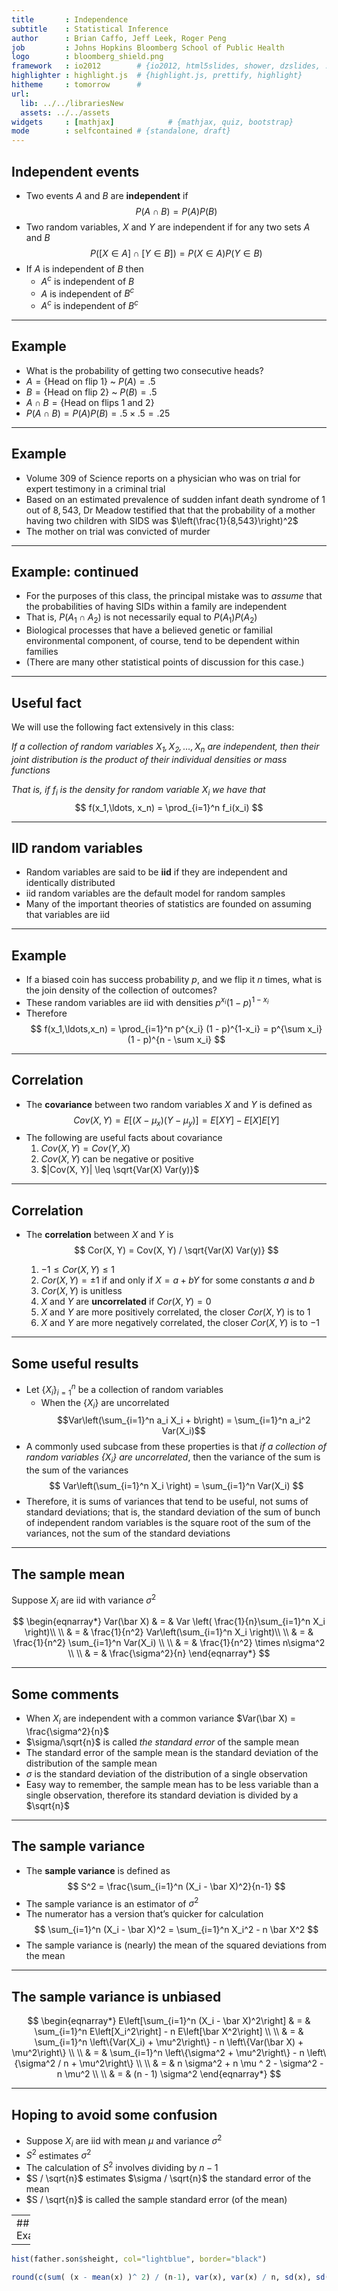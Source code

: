 ```yaml
---
title       : Independence
subtitle    : Statistical Inference
author      : Brian Caffo, Jeff Leek, Roger Peng
job         : Johns Hopkins Bloomberg School of Public Health
logo        : bloomberg_shield.png
framework   : io2012        # {io2012, html5slides, shower, dzslides, ...}
highlighter : highlight.js  # {highlight.js, prettify, highlight}
hitheme     : tomorrow      # 
url:
  lib: ../../librariesNew
  assets: ../../assets
widgets     : [mathjax]            # {mathjax, quiz, bootstrap}
mode        : selfcontained # {standalone, draft}
---
```


## Independent events

- Two events $A$ and $B$ are **independent** if $$P(A \cap B) = P(A)P(B)$$
- Two random variables, $X$ and $Y$ are independent if for any two sets $A$ and $B$ $$P([X \in A] \cap [Y \in B]) = P(X\in A)P(Y\in B)$$
- If $A$ is independent of $B$ then 
    - $A^c$ is independent of $B$ 
    - $A$ is independent of $B^c$
    - $A^c$ is independent of $B^c$


---

## Example

- What is the probability of getting two consecutive heads?
- $A = \{\mbox{Head on flip 1}\}$ ~ $P(A) = .5$
- $B = \{\mbox{Head on flip 2}\}$ ~ $P(B) = .5$
- $A \cap B = \{\mbox{Head on flips 1 and 2}\}$
- $P(A \cap B) = P(A)P(B) = .5 \times .5 = .25$ 

---

## Example

- Volume 309 of Science reports on a physician who was on trial for expert testimony in a criminal trial
- Based on an estimated prevalence of sudden infant death syndrome of $1$ out of $8,543$, Dr Meadow testified that that the probability of a mother having two children with SIDS was $\left(\frac{1}{8,543}\right)^2$
- The mother on trial was convicted of murder

---

## Example: continued

- For the purposes of this class, the principal mistake was to *assume* that the probabilities of having SIDs within a family are independent
- That is, $P(A_1 \cap A_2)$ is not necessarily equal to $P(A_1)P(A_2)$
- Biological processes that have a believed genetic or familial environmental component, of course, tend to be dependent within families
- (There are many other statistical points of discussion for this case.)

---

## Useful fact

We will use the following fact extensively in this class:

*If a collection of random variables $X_1, X_2, \ldots, X_n$ are independent, then their joint distribution is the product of their individual densities or mass functions*

*That is, if $f_i$ is the density for random variable $X_i$ we have that*
$$
f(x_1,\ldots, x_n) = \prod_{i=1}^n f_i(x_i)
$$

---

## IID random variables

- Random variables are said to be **iid** if they are independent and identically distributed
- iid random variables are the default model for random samples
- Many of the important theories of statistics are founded on assuming that variables are iid


---

## Example

- If a biased coin has success probability $p$, and we flip it $n$ times, what is the join density of the collection of outcomes?
- These random variables are iid with densities $p^{x_i} (1 - p)^{1-x_i}$ 
- Therefore
  $$
  f(x_1,\ldots,x_n) = \prod_{i=1}^n p^{x_i} (1 - p)^{1-x_i} = p^{\sum x_i} (1 - p)^{n - \sum x_i}
  $$

---

## Correlation

- The **covariance** between two random variables $X$ and $Y$ is defined as 
$$
Cov(X, Y) = E[(X - \mu_x)(Y - \mu_y)] = E[X Y] - E[X]E[Y]
$$
- The following are useful facts about covariance
  1. $Cov(X, Y) = Cov(Y, X)$
  2. $Cov(X, Y)$ can be negative or positive
  3. $|Cov(X, Y)| \leq \sqrt{Var(X) Var(y)}$

---

## Correlation

- The **correlation** between $X$ and $Y$ is 
$$
Cor(X, Y) = Cov(X, Y) / \sqrt{Var(X) Var(y)}
$$

  1. $-1 \leq Cor(X, Y) \leq 1$
  2. $Cor(X, Y) = \pm 1$ if and only if $X = a + bY$ for some constants $a$ and $b$
  3. $Cor(X, Y)$ is unitless
  4. $X$ and $Y$ are **uncorrelated** if $Cor(X, Y) = 0$ 
  5.  $X$ and $Y$ are more positively correlated, the closer $Cor(X,Y)$ is to $1$
  6.  $X$ and $Y$ are more negatively correlated, the closer $Cor(X,Y)$ is to $-1$

---

## Some useful results

- Let $\{X_i\}_{i=1}^n$ be a collection of random variables
  - When the $\{X_i\}$ are uncorrelated $$Var\left(\sum_{i=1}^n a_i X_i + b\right) = \sum_{i=1}^n a_i^2 Var(X_i)$$  

- A commonly used subcase from these properties is that *if a collection of random variables $\{X_i\}$ are uncorrelated*, then the variance of the sum is the sum of the variances
$$
Var\left(\sum_{i=1}^n X_i \right) = \sum_{i=1}^n Var(X_i)
$$
- Therefore, it is sums of variances that tend to be useful, not sums of standard deviations; that is, the standard deviation of the sum of bunch of independent random variables is the square root of the sum of the variances, not the sum of the standard deviations

---

## The sample mean

Suppose $X_i$ are iid with variance $\sigma^2$

$$
\begin{eqnarray*}
    Var(\bar X) & = & Var \left( \frac{1}{n}\sum_{i=1}^n X_i \right)\\ \\
    & = & \frac{1}{n^2} Var\left(\sum_{i=1}^n X_i \right)\\ \\
    & = & \frac{1}{n^2} \sum_{i=1}^n Var(X_i) \\ \\
    & = & \frac{1}{n^2} \times n\sigma^2 \\ \\
    & = & \frac{\sigma^2}{n}
  \end{eqnarray*}
$$

---

## Some comments

- When $X_i$ are independent with a common variance $Var(\bar X) = \frac{\sigma^2}{n}$
- $\sigma/\sqrt{n}$ is called *the standard error* of the sample mean
- The standard error of the sample mean is the standard deviation of the distribution of the sample mean
- $\sigma$ is the standard deviation of the distribution of a single observation
- Easy way to remember, the sample mean has to be less variable than a single observation, therefore its standard deviation is divided by a $\sqrt{n}$

---

## The sample variance
- The **sample variance** is defined as 
$$
S^2 =   \frac{\sum_{i=1}^n (X_i - \bar X)^2}{n-1} 
$$
- The sample variance is an estimator of $\sigma^2$
- The numerator has a version that's quicker for calculation
$$
\sum_{i=1}^n (X_i - \bar X)^2 = \sum_{i=1}^n X_i^2 - n \bar X^2
$$
- The sample variance is (nearly) the mean of the squared deviations from the mean

---

## The sample variance is unbiased

$$
  \begin{eqnarray*}
    E\left[\sum_{i=1}^n (X_i - \bar X)^2\right] & = & \sum_{i=1}^n E\left[X_i^2\right] - n E\left[\bar X^2\right] \\ \\
    & = & \sum_{i=1}^n \left\{Var(X_i) + \mu^2\right\} - n \left\{Var(\bar X) + \mu^2\right\} \\ \\
    & = & \sum_{i=1}^n \left\{\sigma^2 + \mu^2\right\} - n \left\{\sigma^2 / n + \mu^2\right\} \\ \\
    & = & n \sigma^2 + n \mu ^ 2 - \sigma^2 - n \mu^2 \\ \\
    & = & (n - 1) \sigma^2
  \end{eqnarray*}
$$

---

## Hoping to avoid some confusion

- Suppose $X_i$ are iid with mean $\mu$ and variance $\sigma^2$
- $S^2$ estimates $\sigma^2$
- The calculation of $S^2$ involves dividing by $n-1$
- $S / \sqrt{n}$ estimates $\sigma / \sqrt{n}$ the standard error of the mean
- $S / \sqrt{n}$ is called the sample standard error (of the mean)

---
## Example
```r
library(UsingR)
data(father.son); 
x <- father.son$sheight
n<-length(x)
```

---
```r
hist(father.son$sheight, col="lightblue", border="black")
```
```r
round(c(sum( (x - mean(x) )^ 2) / (n-1), var(x), var(x) / n, sd(x), sd(x) / sqrt(n)),2)
```
